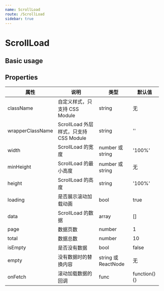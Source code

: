 ```yaml
---
name: ScrollLoad
route: /ScrollLoad
sidebar: true
---
```



# ScrollLoad

## Basic usage

<Playground>
  <ScrollLoad />
</Playground>

## Properties

| 属性 | 说明 | 类型 | 默认值 |
| ---- | ---- | ---- | ---- |
| className | 自定义样式，只支持 CSS Module | string | 无 |
| wrapperClassName | ScrollLoad 外层样式，只支持 CSS Module | string | '' |
| width | ScrollLoad 的宽度 | number 或 string | '100%' |
| minHeight | ScrollLoad 的最小高度 | number 或 string | 无 |
| height | ScrollLoad 的高度 | string | '100%' |
| loading | 是否展示滚动加载动画 | bool | true |
| data | ScrollLoad 的数据 | array | [] |
| page | 数据页数 | number | 1 |
| total | 数据总数 | number | 10 |
| isEmpty | 是否没有数据 | bool | false |
| empty | 没有数据时的替换内容 | string 或 ReactNode | 无 |
| onFetch | 滚动加载数据的回调 | func | function() {} |